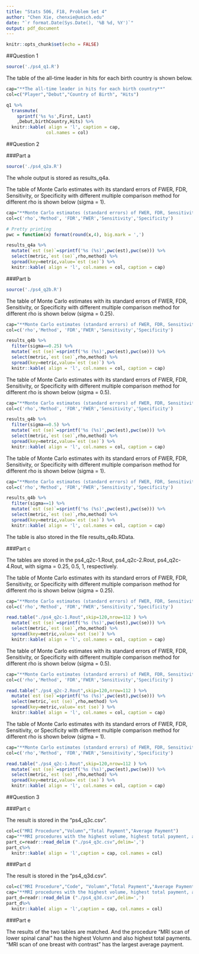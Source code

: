 ```yaml
---
title: "Stats 506, F18, Problem Set 4"
author: "Chen Xie, chenxie@umich.edu"
date: "`r format.Date(Sys.Date(), '%B %d, %Y')`"
output: pdf_document
---
```


```r
knitr::opts_chunk$set(echo = FALSE)
```


##Question 1



```r
source('./ps4_q1.R')
```

The table of the all-time leader in hits for each birth country is shown below.

```r
cap="**The all-time leader in hits for each birth country**"
col=c("Player","Debut","Country of Birth", "Hits")

q1 %>%
  transmute(
    sprintf('%s %s',First, Last)
    ,Debut,birthCountry,Hits) %>%
  knitr::kable( align = 'l', caption = cap,
               col.names = col)
```

\pagebreak

##Question 2

###Part a

```r
source('./ps4_q2a.R')
```

The whole output is stored as results_q4a.

The table of Monte Carlo estimates with its standard errors of FWER, FDR, Sensitivity, or Specificity with different multiple comparison method for different rho is shown below (sigma = 1).

```r
cap="**Monte Carlo estimates (standard errors) of FWER, FDR, Sensitivity, or Specificity with different multiple comparison method for different rho**"
col=c('rho','Method', 'FDR','FWER','Sensitivity','Specificity')

# Pretty printing
pwc = function(x) format(round(x,4), big.mark = ',')

results_q4a %>% 
  mutate(`est (se)`=sprintf('%s (%s)',pwc(est),pwc(se))) %>%
  select(metric,`est (se)`,rho,method) %>%
  spread(key=metric,value=`est (se)`) %>%
  knitr::kable( align = 'l', col.names = col, caption = cap)
```



\pagebreak


###Part b

```r
source('./ps4_q2b.R')

```

The table of Monte Carlo estimates with its standard errors of FWER, FDR, Sensitivity, or Specificity with different multiple comparison method for different rho is shown below (sigma = 0.25).

```r
cap="**Monte Carlo estimates (standard errors) of FWER, FDR, Sensitivity, or Specificity with different multiple comparison method for different rho, when sigma is 0.25**"
col=c('rho','Method', 'FDR','FWER','Sensitivity','Specificity')

results_q4b %>% 
  filter(sigma==0.25) %>%
  mutate(`est (se)`=sprintf('%s (%s)',pwc(est),pwc(se))) %>%
  select(metric,`est (se)`,rho,method) %>%
  spread(key=metric,value=`est (se)`) %>%
  knitr::kable( align = 'l', col.names = col, caption = cap)

```



\pagebreak


The table of Monte Carlo estimates with its standard errors of FWER, FDR, Sensitivity, or Specificity with different multiple comparison method for different rho is shown below (sigma = 0.5).

```r
cap="**Monte Carlo estimates (standard errors) of FWER, FDR, Sensitivity, or Specificity with different multiple comparison method for different rho, when sigma is 0.5**"
col=c('rho','Method', 'FDR','FWER','Sensitivity','Specificity')

results_q4b %>% 
  filter(sigma==0.5) %>%
  mutate(`est (se)`=sprintf('%s (%s)',pwc(est),pwc(se))) %>%
  select(metric,`est (se)`,rho,method) %>%
  spread(key=metric,value=`est (se)`) %>%
  knitr::kable( align = 'l', col.names = col, caption = cap)
```


\pagebreak


The table of Monte Carlo estimates with its standard errors of FWER, FDR, Sensitivity, or Specificity with different multiple comparison method for different rho is shown below (sigma = 1).

```r
cap="**Monte Carlo estimates (standard errors) of FWER, FDR, Sensitivity, or Specificity with different multiple comparison method for different rho, when sigma is 1**"
col=c('rho','Method', 'FDR','FWER','Sensitivity','Specificity')

results_q4b %>% 
  filter(sigma==1) %>%
  mutate(`est (se)`=sprintf('%s (%s)',pwc(est),pwc(se))) %>%
  select(metric,`est (se)`,rho,method) %>%
  spread(key=metric,value=`est (se)`) %>%
  knitr::kable( align = 'l', col.names = col, caption = cap)
```


The table is also stored in the file results_q4b.RData.


\pagebreak


###Part c

The tables are stored in the ps4_q2c-1.Rout, ps4_q2c-2.Rout, ps4_q2c-4.Rout, with sigma = 0.25, 0.5, 1, respectively.

The table of Monte Carlo estimates with its standard errors of FWER, FDR, Sensitivity, or Specificity with different multiple comparison method for different rho is shown below (sigma = 0.25).

```r
cap="**Monte Carlo estimates (standard errors) of FWER, FDR, Sensitivity, or Specificity with different multiple comparison method for different rho, when sigma is 0.25**"
col=c('rho','Method', 'FDR','FWER','Sensitivity','Specificity')

read.table("./ps4_q2c-1.Rout",skip=120,nrow=112 ) %>% 
  mutate(`est (se)`=sprintf('%s (%s)',pwc(est),pwc(se))) %>%
  select(metric,`est (se)`,rho,method) %>%
  spread(key=metric,value=`est (se)`) %>%
  knitr::kable( align = 'l', col.names = col, caption = cap)
```


\pagebreak



The table of Monte Carlo estimates with its standard errors of FWER, FDR, Sensitivity, or Specificity with different multiple comparison method for different rho is shown below (sigma = 0.5).

```r
cap="**Monte Carlo estimates (standard errors) of FWER, FDR, Sensitivity, or Specificity with different multiple comparison method for different rho, when sigma is 0.5**"
col=c('rho','Method', 'FDR','FWER','Sensitivity','Specificity')

read.table("./ps4_q2c-2.Rout",skip=120,nrow=112 ) %>% 
  mutate(`est (se)`=sprintf('%s (%s)',pwc(est),pwc(se))) %>%
  select(metric,`est (se)`,rho,method) %>%
  spread(key=metric,value=`est (se)`) %>%
  knitr::kable( align = 'l', col.names = col, caption = cap)
```


\pagebreak


The table of Monte Carlo estimates with its standard errors of FWER, FDR, Sensitivity, or Specificity with different multiple comparison method for different rho is shown below (sigma = 1).

```r
cap="**Monte Carlo estimates (standard errors) of FWER, FDR, Sensitivity, or Specificity with different multiple comparison method for different rho, when sigma is 1**"
col=c('rho','Method', 'FDR','FWER','Sensitivity','Specificity')

read.table("./ps4_q2c-1.Rout",skip=120,nrow=112 ) %>% 
  mutate(`est (se)`=sprintf('%s (%s)',pwc(est),pwc(se))) %>%
  select(metric,`est (se)`,rho,method) %>%
  spread(key=metric,value=`est (se)`) %>%
  knitr::kable( align = 'l', col.names = col, caption = cap)
```


\pagebreak

##Question 3


###Part c

The result is stored in the "ps4_q3c.csv".

```r
col=c("MRI Procedure","Volumn","Total Payment","Average Payment")
cap="**MRI procedures with the highest volume, highest total payment, and highest average payment**"
part_c=readr::read_delim ("./ps4_q3c.csv",delim=',') 
part_c%>%
  knitr::kable( align = 'l',caption = cap, col.names = col)

```



###Part d

The result is stored in the "ps4_q3d.csv".



```r
col=c("MRI Procedure","Code", "Volumn","Total Payment","Average Payment")
cap="**MRI procedures with the highest volume, highest total payment, and highest average payment**"
part_d=readr::read_delim ("./ps4_q3d.csv",delim=',') 
part_d%>%
  knitr::kable( align = 'l',caption = cap, col.names = col)

```

###Part e

The results of the two tables are matched. And the procedure "MRI scan of lower spinal canal" has the highest Volumn and also highest total payments. "MRI scan of one breast with contrast" has the largest average payment. 